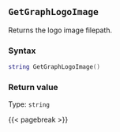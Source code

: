 ## `GetGraphLogoImage`

Returns the logo image filepath.

### Syntax {-}

``` .lua
string GetGraphLogoImage()
```


### Return value {-}

Type: `string`


{{< pagebreak >}}
